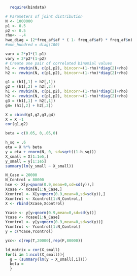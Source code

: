 ```r
  require(bindata)

# Parameters of joint distribution
N <- 1000000
p1 <- 0.5
p2 <- 0.5
rho<- -.4
hwe_diag = (2*freq_af$af * ( 1- freq_af$af) * freq_af$n)
#one_hundred = diag(100)

varx = 2*p1*(1-p1)
vary = 2*p2*(1-p2)
# Create one pair of correlated binomial values
h1 <- rmvbin(N, c(p1,p2), bincorr=(1-rho)*diag(2)+rho)
h2 <- rmvbin(N, c(p1,p2), bincorr=(1-rho)*diag(2)+rho)

g1 = (h1[,1] + h2[,1])
g2 = (h1[,2] + h2[,2])
h1 <- rmvbin(N, c(p1,p2), bincorr=(1-rho)*diag(2)+rho)
h2 <- rmvbin(N, c(p1,p2), bincorr=(1-rho)*diag(2)+rho)
g3 = (h1[,1] + h2[,1])
g4= (h1[,2] + h2[,2])

X = cbind(g1,g2,g3,g4)
X = X -1
cor(g1,g2)

beta = c(0.05, 0,.05,0)

h_sq = .6
eta = X %*% beta
y = eta + rnorm(N, 0, sd=sqrt((1-h_sq)))
X_small = X[1:1e5,]
y_small = y[1:1e5]
summary(lm(y_small ~ X_small))

N_Case = 20000
N_Control = 80000
hse <- X[y>qnorm(0.9,mean=0,sd=sd(y)),]
Xcase <- Xcase[1:N_Case,]
Xcontrol <- X[y<qnorm(0.9,mean=0,sd=sd(y)),]
Xcontrol <- Xcontrol[1:N_Control,]
X <- rbind(Xcase,Xcontrol)

Ycase <- y[y>qnorm(0.9,mean=0,sd=sd(y))]
Ycase <- Ycase[1:N_Case]
Ycontrol <- y[y<qnorm(0.9,mean=0,sd=sd(y))]
Ycontrol <- Ycontrol[1:N_Control]
y = c(Ycase,Ycontrol)

ycc<- c(rep(T,20000),rep(F,80000))

ld_matrix = cor(X_small)
for(i in 1:ncol(X_small)){
  g = (summary(lm(y ~ X_small[,i])))
  beta = 
  }


```